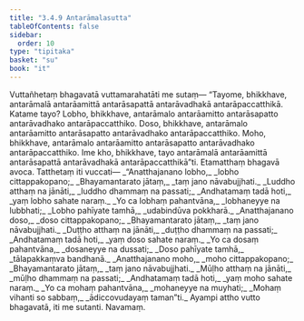 ```yaml
---
title: "3.4.9 Antarāmalasutta"
tableOfContents: false
sidebar:
  order: 10
type: "tipitaka"
basket: "su"
book: "it"
---
```



<DynamicBreadcrumb />

<Division number="88" book="it" bookNo="18" page="252">

<Paragraph number="609" book="it">
Vuttañhetaṃ bhagavatā vuttamarahatāti me sutaṃ—
</Paragraph>

<Paragraph number="610" book="it">
“Tayome, bhikkhave, antarāmalā antarāamittā antarāsapattā antarāvadhakā antarāpaccatthikā. Katame tayo? Lobho, bhikkhave, antarāmalo antarāamitto antarāsapatto antarāvadhako antarāpaccatthiko. Doso, bhikkhave, antarāmalo antarāamitto antarāsapatto antarāvadhako antarāpaccatthiko. Moho, bhikkhave, antarāmalo antarāamitto antarāsapatto antarāvadhako antarāpaccatthiko. Ime kho, bhikkhave, tayo antarāmalā antarāamittā antarāsapattā antarāvadhakā antarāpaccatthikā”ti. Etamatthaṃ bhagavā avoca. Tatthetaṃ iti vuccati—
</Paragraph>

<Paragraph number="611" type="verses" book="it">
_“Anatthajanano lobho,_  
_lobho cittappakopano;_  
_Bhayamantarato jātaṃ,_  
_taṃ jano nāvabujjhati._  

</Paragraph>

<Paragraph number="612" type="verses" book="it">
_Luddho atthaṃ na jānāti,_  
_luddho dhammaṃ na passati;_  
_Andhatamaṃ tadā hoti,_  
_yaṃ lobho sahate naraṃ._  

</Paragraph>

<Paragraph number="613" type="verses" book="it">
_Yo ca lobhaṃ pahantvāna,_  
_lobhaneyye na lubbhati;_  
_Lobho pahīyate tamhā,_  
_udabindūva pokkharā._  

</Paragraph>

<Paragraph number="614" type="verses" book="it">
_Anatthajanano doso,_  
_doso cittappakopano;_  
_Bhayamantarato jātaṃ,_  
_taṃ jano nāvabujjhati._  

</Paragraph>

<Paragraph number="615" type="verses" book="it">
_Duṭṭho atthaṃ na jānāti,_  
_duṭṭho dhammaṃ na passati;_  
_Andhatamaṃ tadā hoti,_  
_yaṃ doso sahate naraṃ._  

</Paragraph>

<Paragraph number="616" type="verses" book="it">
_Yo ca dosaṃ pahantvāna,_  
_dosaneyye na dussati;_  
_Doso pahīyate tamhā,_  
_tālapakkaṃva bandhanā._  

</Paragraph>

<Paragraph number="617" type="verses" book="it">
_Anatthajanano moho,_  
_moho cittappakopano;_  
_Bhayamantarato jātaṃ,_  
_taṃ jano nāvabujjhati._  

</Paragraph>

<Paragraph number="618" type="verses" book="it">
_Mūḷho atthaṃ na jānāti,_  
_mūḷho dhammaṃ na passati;_  
_Andhatamaṃ tadā hoti,_  
_yaṃ moho sahate naraṃ._  

</Paragraph>

<Paragraph number="619" type="verses" book="it">
_Yo ca mohaṃ pahantvāna,_  
_mohaneyye na muyhati;_  
_Mohaṃ vihanti so sabbaṃ,_  
_ādiccovudayaṃ taman”ti._  

</Paragraph>

<Paragraph number="620" book="it">
Ayampi attho vutto bhagavatā, iti me sutanti.

</Paragraph>
</Division>

<Paragraph number="621" type="center" book="it">
Navamaṃ.
</Paragraph>